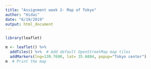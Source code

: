 ```yaml
---
title: "Assignment week 2- Map of Tokyo"
author: "Hidai"
date: "6/19/2019"
output: html_document
---
```





```r

library(leaflet)

m <- leaflet() %>%
  addTiles() %>%  # Add default OpenStreetMap map tiles
  addMarkers(lng=139.7690, lat= 35.6804, popup="Tokyo center")
m  # Print the map

```
